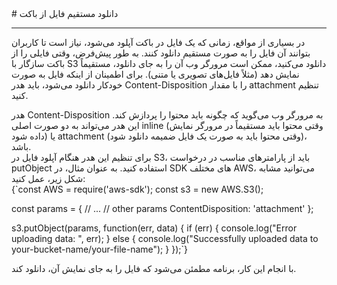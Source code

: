 

<Layout>
<Head>
<title>مستندات دانلود مستقیم از Object Storage - لیارا</title>
<meta property="og:title" content="مستندات خدمات رایانش ابری لیارا" />
<meta property="og:description" content="مستندات مربوط به نحوه دانلود مستقیم از فضای ذخیره‌سازی ابری در لیارا"  />
</Head>
# دانلود مستقیم فایل از باکت
<hr className="mb-2" />

در بسیاری از مواقع، زمانی که یک فایل در باکت آپلود می‌شود، نیاز است تا کاربران بتوانند آن فایل را به صورت مستقیم دانلود کنند. به طور پیش‌فرض، وقتی فایلی را از باکت سازگار با S3 دانلود می‌کنید، ممکن است مرورگر وب آن را به جای دانلود، مستقیماً نمایش دهد (مثلاً فایل‌های تصویری یا متنی). برای اطمینان از اینکه فایل به صورت خودکار دانلود می‌شود، باید هدر Content-Disposition را با مقدار attachment تنظیم کنید.



<Section id="what-is-content-disposition-header" title="هدر Content-Disposition چیست؟" />
هدر Content-Disposition به مرورگر وب می‌گوید که چگونه باید محتوا را پردازش کند. 
این هدر می‌تواند به دو صورت اصلی inline (وقتی  محتوا باید مستقیماً در مرورگر نمایش داده شود) یا attachment (وقتی محتوا باید به صورت یک فایل ضمیمه دانلود شود)، باشد.

<Section id="set-content-disposition-header-in-bucket" title="نحوه تنظیم هدر Content-Disposition در باکت" />
برای تنظیم این هدر هنگام آپلود فایل در S3، باید از پارامترهای مناسب در درخواست putObject استفاده کنید. به عنوان مثال، در SDK های مختلف AWS، می‌توانید مشابه شکل زیر، عمل کنید:

<div className="h-2" />
<div dir='ltr'>
    <Highlight className="js">
        {`const AWS = require('aws-sdk');
const s3 = new AWS.S3();

const params = {
  // ...
  // other params
  ContentDisposition: 'attachment'
};

s3.putObject(params, function(err, data) {
  if (err) {
    console.log("Error uploading data: ", err);
  } else {
    console.log("Successfully uploaded data to your-bucket-name/your-file-name");
  }
});`}
    </Highlight>
</div>
<div className="h-2" />
با انجام این کار، برنامه مطمئن می‌شود که فایل را به جای نمایش آن، دانلود کند.

</Layout>